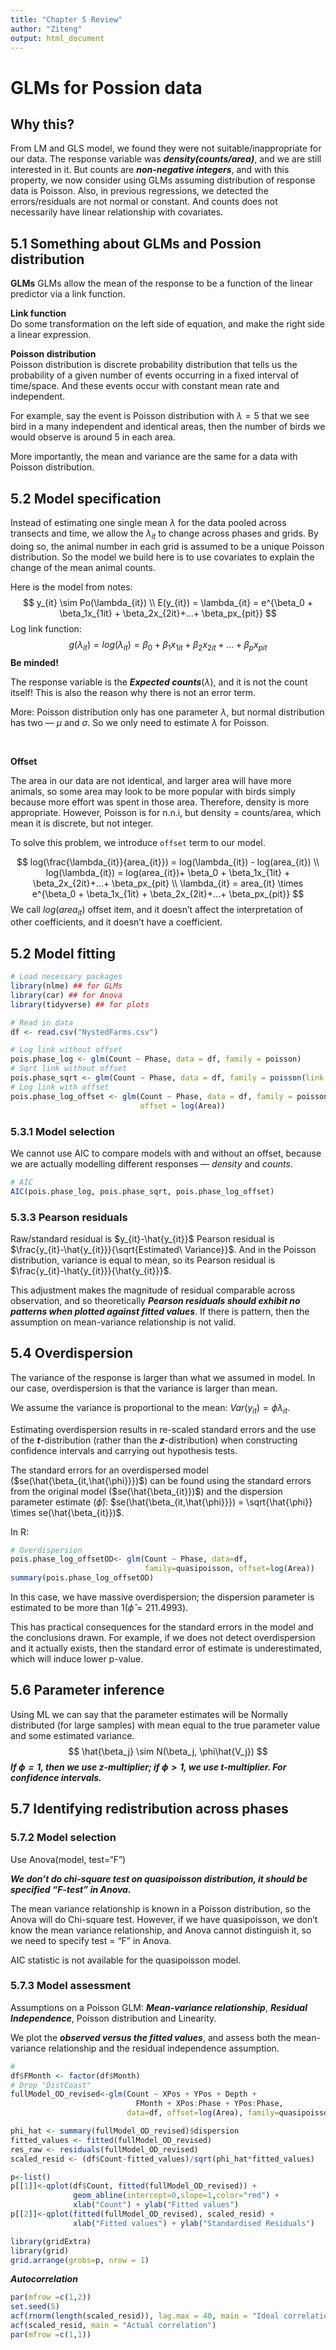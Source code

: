```yaml
---
title: "Chapter 5 Review"
author: "Ziteng"
output: html_document
---
```


# GLMs for Possion data

## Why this?
From LM and GLS model, we found they were not suitable/inappropriate for our data.
The response variable was ***density(counts/area)***, and we are still interested in it. But counts are ***non-negative integers***, and with this property, we now consider using GLMs assuming distribution of response data is Poisson.
Also, in previous regressions, we detected the errors/residuals are not normal or constant. And counts does not necessarily have linear relationship with covariates.

## 5.1 Something about GLMs and Possion distribution
**GLMs**
GLMs allow the mean of the response to be a function of the linear predictor via a link function.

**Link function**
<br>
Do some transformation on the left side of equation, and make the right side a linear expression.

**Poisson distribution**
<br>
Poisson distribution is discrete probability distribution that tells us the probability of a given number of events occurring in a fixed interval of time/space. And these events occur with constant mean rate and independent.

For example, say the event is Poisson distribution with $\lambda=5$ that we see bird in a many independent and identical areas, then the number of birds we would observe is around 5 in each area.

More importantly, the mean and variance are the same for a data with Poisson distribution.

## 5.2 Model specification
Instead of estimating one single mean $\lambda$ for the data pooled across transects and time, we allow the $\lambda_{it}$ to change across phases and grids. By doing so, the animal number in each grid is assumed to be a unique Poisson distribution. So the model we build here is to use covariates to explain the change of the mean animal counts.

Here is the model from notes:
$$
y_{it} \sim Po(\lambda_{it}) \\
E(y_{it}) = \lambda_{it} = e^{\beta_0 + \beta_1x_{1it} + \beta_2x_{2it}+...+ \beta_px_{pit}}
$$
Log link function:
$$
g(\lambda_{it}) = log(\lambda_{it}) = \beta_0 + \beta_1x_{1it} + \beta_2x_{2it}+...+ \beta_px_{pit}
$$
**Be minded!**

The response variable is the ***Expected counts***($\lambda$), and it is not the count itself!
This is also the reason why there is not an error term.

More: 
Poisson distribution only has one parameter $\lambda$, but normal distribution has two — $\mu$ and $\sigma$. So we only need to estimate $\lambda$ for Poisson.

<br>

**Offset**

The area in our data are not identical, and larger area will have more animals, so some area may look to be more popular with birds simply because more effort was spent in those area. Therefore, density is more appropriate. However, Poisson is for n.n.i, but density = counts/area, which mean it is discrete, but not integer.

To solve this problem, we introduce `offset` term to our model.

$$
log(\frac{\lambda_{it}}{area_{it}}) = log(\lambda_{it}) - log(area_{it}) \\
log(\lambda_{it}) = log(area_{it})+ \beta_0 + \beta_1x_{1it} + \beta_2x_{2it}+...+ \beta_px_{pit} \\
\lambda_{it} = area_{it} \times e^{\beta_0 + \beta_1x_{1it} + \beta_2x_{2it}+...+ \beta_px_{pit}}
$$
We call $log(area_{it})$ offset item, and it doesn't affect the interpretation of other coefficients, and it doesn't have a coefficient.

## 5.2 Model fitting
```r
# Load necessary packages
library(nlme) ## for GLMs
library(car) ## for Anova
library(tidyverse) ## for plots
```

```r
# Read in data
df <- read.csv("NystedFarms.csv")
```

```r
# Log link without offset
pois.phase_log <- glm(Count ~ Phase, data = df, family = poisson)
# Sqrt link without offset
pois.phase_sqrt <- glm(Count ~ Phase, data = df, family = poisson(link = "sqrt"))
# Log link with offset
pois.phase_log_offset <- glm(Count ~ Phase, data = df, family = poisson, 
                             offset = log(Area))
```

### 5.3.1 Model selection
We cannot use AIC to compare models with and without an offset, because we are actually modelling different responses — *density* and *counts*.

```r
# AIC
AIC(pois.phase_log, pois.phase_sqrt, pois.phase_log_offset)
```

### 5.3.3 Pearson residuals
Raw/standard residual is $y_{it}-\hat{y_{it}}$
Pearson residual is $\frac{y_{it}-\hat{y_{it}}}{\sqrt{Estimated\ Variance}}$. And in the Poisson distribution, variance is equal to mean, so its Pearson residual is $\frac{y_{it}-\hat{y_{it}}}{\hat{y_{it}}}$.

This adjustment makes the magnitude of residual comparable across observation, and so theoretically ***Pearson residuals should exhibit no patterns when plotted against fitted values***. If there is pattern, then the assumption on mean-variance relationship is not valid.

## 5.4 Overdispersion
The variance of the response is larger than what we assumed in model. In our case, overdispersion is that the variance is larger than mean.

We assume the variance is proportional to the mean: $Var(y_{it}) = \phi \lambda_{it}$.

Estimating overdispersion results in re-scaled standard errors and the use of the ***t***-distribution (rather than the ***z***-distribution) when constructing confidence intervals and carrying out hypothesis tests. 

The standard errors for an overdispersed model ($se(\hat{\beta_{it,\hat{\phi}}})$) can be found using the standard errors from the original model ($se(\hat{\beta_{it}})$) and the dispersion parameter estimate ($\hat{\phi}$):
$se(\hat{\beta_{it,\hat{\phi}}}) = \sqrt{\hat{\phi}} \times se(\hat{\beta_{it}})$.

In R:
```r
# Overdispersion
pois.phase_log_offsetOD<- glm(Count ~ Phase, data=df, 
                              family=quasipoisson, offset=log(Area)) 
summary(pois.phase_log_offsetOD)
```
In this case, we have massive overdispersion; the dispersion parameter is estimated to be more than 1($\hat{\phi}=211.4993$).

This has practical consequences for the standard errors in the model and the conclusions drawn. For example, if we does not detect overdispersion and it actually exists, then the standard error of estimate is underestimated, which will induce lower p-value.

## 5.6 Parameter inference
Using ML we can say that the parameter estimates will be Normally distributed (for large samples) with mean equal to the true parameter value and some estimated variance.
$$ 
\hat{\beta_j} \sim N(\beta_j, \phi\hat{V_j})
$$
***If $\phi=1$, then we use z-multiplier; if $\phi>1$, we use t-multiplier. For confidence intervals.***

## 5.7 Identifying redistribution across phases
### 5.7.2 Model selection
Use Anova(model, test="F")

***We don't do chi-square test on quasipoisson distribution, it should be specified "F-test" in Anova.***

The mean variance relationship is known in a Poisson distribution, so the Anova will do Chi-square test. However, if we have quasipoisson, we don't know the mean variance relationship, and Anova cannot distinguish it, so we need to specify test = "F" in Anova.

AIC statistic is not available for the quasipoisson model.

### 5.7.3 Model assessment

Assumptions on a Poisson GLM: ***Mean-variance relationship***, ***Residual Independence***, Poisson distribution and Linearity.

We plot the ***observed versus the fitted values***, and assess both the mean-variance relationship and the residual independence assumption.


```r
#
df$FMonth <- factor(df$Month)
# Drop "DistCoast"
fullModel_OD_revised<-glm(Count ~ XPos + YPos + Depth + 
                            FMonth + XPos:Phase + YPos:Phase, 
                          data=df, offset=log(Area), family=quasipoisson)
```


```r
phi_hat <- summary(fullModel_OD_revised)$dispersion
fitted_values <- fitted(fullModel_OD_revised)
res_raw <- residuals(fullModel_OD_revised)
scaled_resid <- (df$Count-fitted_values)/sqrt(phi_hat*fitted_values)

p<-list()
p[[1]]<-qplot(df$Count, fitted(fullModel_OD_revised)) + 
              geom_abline(intercept=0,slope=1,color="red") +
              xlab("Count") + ylab("Fitted values")
p[[2]]<-qplot(fitted(fullModel_OD_revised), scaled_resid) + 
              xlab("Fitted values") + ylab("Standardised Residuals")

library(gridExtra)
library(grid)
grid.arrange(grobs=p, nrow = 1)
```

***Autocorrelation***
```r
par(mfrow =c(1,2))
set.seed(5)
acf(rnorm(length(scaled_resid)), lag.max = 40, main = "Ideal correlation")
acf(scaled_resid, main = "Actual correlation")
par(mfrow =c(1,1))
```










